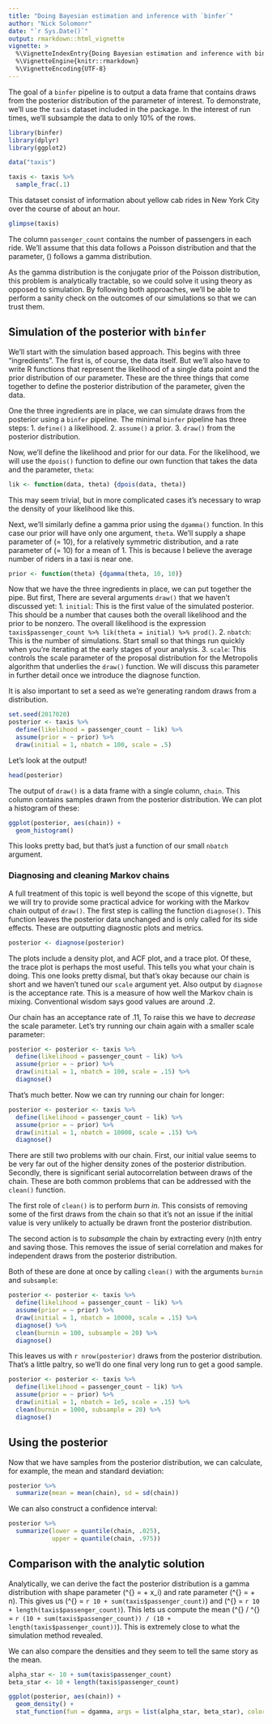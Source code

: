 ```yaml
---
title: "Doing Bayesian estimation and inference with `binfer`"
author: "Nick Solomonr"
date: "`r Sys.Date()`"
output: rmarkdown::html_vignette
vignette: >
  %\VignetteIndexEntry{Doing Bayesian estimation and inference with binfer}
  %\VignetteEngine{knitr::rmarkdown}
  %\VignetteEncoding{UTF-8}
---
```


The goal of a `binfer` pipeline is to output a data frame that contains draws from the posterior distribution of the parameter of interest. To demonstrate, we'll use the `taxis` dataset included in the package. In the interest of run times, we'll subsample the data to only 10% of the rows.

```r
library(binfer)
library(dplyr)
library(ggplot2)

data("taxis")

taxis <- taxis %>% 
  sample_frac(.1)
```

This dataset consist of information about yellow cab rides in New York City over the course of about an hour.

```r
glimpse(taxis)
```

The column `passenger_count` contains the number of passengers in each ride. We'll assume that this data follows a Poisson distribution and that the parameter, \(\lambda\) follows a gamma distribution.

As the gamma distribution is the conjugate prior of the Poisson distribution, this problem is analytically tractable, so we could solve it using theory as opposed to simulation. By following both approaches, we'll be able to perform a sanity check on the outcomes of our simulations so that we can trust them.

## Simulation of the posterior with `binfer`

We'll start with the simulation based approach. This begins with three "ingredients". The first is, of course, the data itself. But we'll also have to write R functions that represent the likelihood of a single data point and the prior distribution of our parameter. These are the three things that come together to define the posterior distribution of the parameter, given the data.

One the three ingredients are in place, we can simulate draws from the posterior using a `binfer` pipeline. The minimal `binfer` pipeline has three steps:
1. `define()` a likelihood.
2. `assume()` a prior.
3. `draw()` from the posterior distribution.

Now, we'll define the likelihood and prior for our data. For the likelihood, we will use the `dpois()` function to define our own function that takes the data and the parameter, `theta`:
```r
lik <- function(data, theta) {dpois(data, theta)}
```

This may seem trivial, but in more complicated cases it's necessary to wrap the density of your likelihood like this.

Next, we'll similarly define a gamma prior using the `dgamma()` function. In this case our prior will have only one argument, `theta`. We'll supply a shape parameter of \(\alpha = 10\), for a relatively symmetric distribution, and a rate parameter of \(\beta = 10\) for a mean of 1. This is because I believe the average number of riders in a taxi is near one.

```r
prior <- function(theta) {dgamma(theta, 10, 10)}
```

Now that we have the three ingredients in place, we can put together the pipe. But first, There are several arguments `draw()` that we haven't discussed yet:
1. `initial`: This is the first value of the simulated posterior. This should be a number that causes both the overall likelihood and the prior to be nonzero. The overall likelihood is the expression `taxis$passenger_count %>% lik(theta = initial) %>% prod()`.
2. `nbatch`: This is the number of simulations. Start small so that things run quickly when you're iterating at the early stages of your analysis.
3. `scale`: This controls the scale parameter of the proposal distribution for the Metropolis algorithm that underlies the `draw()` function. We will discuss this parameter in further detail once we introduce the diagnose function.

It is also important to set a seed as we're generating random draws from a distribution.

```r
set.seed(2017020)
posterior <- taxis %>% 
  define(likelihood = passenger_count ~ lik) %>% 
  assume(prior = ~ prior) %>% 
  draw(initial = 1, nbatch = 100, scale = .5)
```

Let's look at the output!

```r
head(posterior)
```

The output of `draw()` is a data frame with a single column, `chain`. This column contains samples
drawn from the posterior distribution. We can plot a histogram of these:

```r
ggplot(posterior, aes(chain)) +
  geom_histogram()
```

This looks pretty bad, but that's just a function of our small `nbatch` argument.

### Diagnosing and cleaning Markov chains

A full treatment of this topic is well beyond the scope of this vignette, but we will try to provide some practical advice for working with the Markov chain output of `draw()`. The first step is calling the function `diagnose()`. This function leaves the posterior data unchanged and is only called for its side effects. These are outputting diagnostic plots and metrics.

```r
posterior <- diagnose(posterior)
```

The plots include a density plot, and ACF plot, and a trace plot. Of these, the trace plot is perhaps the most useful. This tells you what your chain is doing. This one looks pretty dismal, but that's okay because our chain is short and we haven't tuned our `scale` argument yet. Also output by `diagnose` is the acceptance rate. This is a measure of how well the Markov chain is mixing. Conventional wisdom says good values are around .2.

Our chain has an acceptance rate of .11, To raise this we have to *decrease* the scale parameter.
Let's try running our chain again with a smaller scale parameter:

```r
posterior <- posterior <- taxis %>% 
  define(likelihood = passenger_count ~ lik) %>% 
  assume(prior = ~ prior) %>% 
  draw(initial = 1, nbatch = 100, scale = .15) %>% 
  diagnose()
```

That's much better. Now we can try running our chain for longer:

```r
posterior <- posterior <- taxis %>% 
  define(likelihood = passenger_count ~ lik) %>% 
  assume(prior = ~ prior) %>% 
  draw(initial = 1, nbatch = 10000, scale = .15) %>% 
  diagnose()
```

There are still two problems with our chain. First, our initial value seems to be very far out of the higher density zones of the posterior distribution. Secondly, there is significant serial autocorrelation between draws of the chain. These are both common problems that can be addressed with the `clean()` function.

The first role of `clean()` is to perform *burn in*. This consists of removing some of the first draws from the chain so that it's not an issue if the initial value is very unlikely to actually be drawn front the posterior distribution.

The second action is to *subsample* the chain by extracting every \(n\)th entry and saving those. This removes the issue of serial correlation and makes for independent draws from the posterior distribution.

Both of these are done at once by calling `clean()` with the arguments `burnin` and `subsample`:

```r
posterior <- posterior <- taxis %>% 
  define(likelihood = passenger_count ~ lik) %>% 
  assume(prior = ~ prior) %>% 
  draw(initial = 1, nbatch = 10000, scale = .15) %>% 
  diagnose() %>% 
  clean(burnin = 100, subsample = 20) %>% 
  diagnose()
```

This leaves us with `r nrow(posterior)` draws from the posterior distribution. That's a little paltry, so we'll do one final very long run to get a good sample.

```r
posterior <- posterior <- taxis %>% 
  define(likelihood = passenger_count ~ lik) %>% 
  assume(prior = ~ prior) %>% 
  draw(initial = 1, nbatch = 1e5, scale = .15) %>% 
  clean(burnin = 1000, subsample = 20) %>% 
  diagnose()
```


## Using the posterior

Now that we have samples from the posterior distribution, we can calculate, for example, the mean and standard deviation:

```r
posterior %>% 
  summarize(mean = mean(chain), sd = sd(chain))
```


We can also construct a confidence interval:

```r
posterior %>% 
  summarize(lower = quantile(chain, .025),
            upper = quantile(chain, .975))
```

## Comparison with the analytic solution

Analytically, we can derive the fact the posterior distribution is a gamma distribution with shape parameter \(\alpha^{\ast} = \alpha + \sum x_i\) and rate parameter \(\beta^{\ast} = \beta + n\). This gives us \(\alpha^{\ast} = `r 10 + sum(taxis$passenger_count)`\) and \(\beta^{\ast} = `r 10 + length(taxis$passenger_count)`\).  This lets us compute the mean \(\alpha^{\ast} / \beta^{\ast} = `r (10 + sum(taxis$passenger_count)) / (10 + length(taxis$passenger_count))`\). This is extremely close to what the simulation method revealed.

We can also compare the densities and they seem to tell the same story as the mean.

```r
alpha_star <- 10 + sum(taxis$passenger_count)
beta_star <- 10 + length(taxis$passenger_count)

ggplot(posterior, aes(chain)) + 
  geom_density() +
  stat_function(fun = dgamma, args = list(alpha_star, beta_star), color = "red")

```

